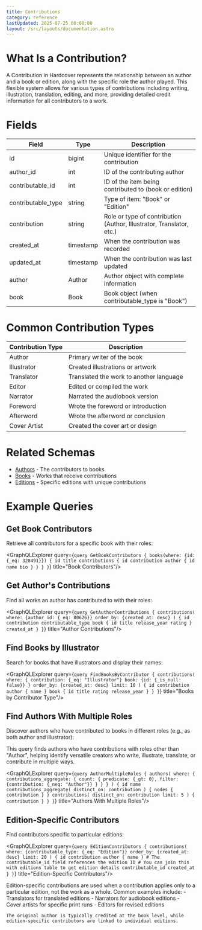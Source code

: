 ```yaml
---
title: Contributions
category: reference
lastUpdated: 2025-07-25 00:00:00
layout: /src/layouts/documentation.astro
---
```



# What Is a Contribution?

A Contribution in Hardcover represents the relationship between an author and a book or edition, along with the specific role the author played. This flexible system allows for various types of contributions including writing, illustration, translation, editing, and more, providing detailed credit information for all contributors to a work.

# Fields

<table>
    <thead>
    <tr>
        <th>Field</th>
        <th>Type</th>
        <th>Description</th>
    </tr>
    </thead>
    <tbody>
    <tr>
        <td>id</td>
        <td>bigint</td>
        <td>Unique identifier for the contribution</td>
    </tr>
    <tr>
        <td>author_id</td>
        <td>int</td>
        <td>ID of the contributing author</td>
    </tr>
    <tr>
        <td>contributable_id</td>
        <td>int</td>
        <td>ID of the item being contributed to (book or edition)</td>
    </tr>
    <tr>
        <td>contributable_type</td>
        <td>string</td>
        <td>Type of item: "Book" or "Edition"</td>
    </tr>
    <tr>
        <td>contribution</td>
        <td>string</td>
        <td>Role or type of contribution (Author, Illustrator, Translator, etc.)</td>
    </tr>
    <tr>
        <td>created_at</td>
        <td>timestamp</td>
        <td>When the contribution was recorded</td>
    </tr>
    <tr>
        <td>updated_at</td>
        <td>timestamp</td>
        <td>When the contribution was last updated</td>
    </tr>
    <tr>
        <td>author</td>
        <td>Author</td>
        <td>Author object with complete information</td>
    </tr>
    <tr>
        <td>book</td>
        <td>Book</td>
        <td>Book object (when contributable_type is "Book")</td>
    </tr>
    </tbody>
</table>

# Common Contribution Types

<table>
    <thead>
    <tr>
        <th>Contribution Type</th>
        <th>Description</th>
    </tr>
    </thead>
    <tbody>
    <tr>
        <td>Author</td>
        <td>Primary writer of the book</td>
    </tr>
    <tr>
        <td>Illustrator</td>
        <td>Created illustrations or artwork</td>
    </tr>
    <tr>
        <td>Translator</td>
        <td>Translated the work to another language</td>
    </tr>
    <tr>
        <td>Editor</td>
        <td>Edited or compiled the work</td>
    </tr>
    <tr>
        <td>Narrator</td>
        <td>Narrated the audiobook version</td>
    </tr>
    <tr>
        <td>Foreword</td>
        <td>Wrote the foreword or introduction</td>
    </tr>
    <tr>
        <td>Afterword</td>
        <td>Wrote the afterword or conclusion</td>
    </tr>
    <tr>
        <td>Cover Artist</td>
        <td>Created the cover art or design</td>
    </tr>
    </tbody>
</table>

# Related Schemas

- [Authors](/api/graphql/schemas/authors) - The contributors to books
- [Books](/api/graphql/schemas/books) - Works that receive contributions
- [Editions](/api/graphql/schemas/editions) - Specific editions with unique contributions

# Example Queries

## Get Book Contributors

Retrieve all contributors for a specific book with their roles:

<GraphQLExplorer query={`
query GetBookContributors {
    books(where: {id: {_eq: 328491}}) {
        id
        title
        contributions {
            id
            contribution
            author {
                id
                name
                bio
            }
        }
    }
}
`} title="Book Contributors"/>

## Get Author's Contributions

Find all works an author has contributed to with their roles:

<GraphQLExplorer query={`
query GetAuthorContributions {
    contributions(
        where: {author_id: {_eq: 80626}}
        order_by: {created_at: desc}
    ) {
        id
        contribution
        contributable_type
        book {
            id
            title
            release_year
            rating
        }
        created_at
    }
}
`} title="Author Contributions"/>

## Find Books by Illustrator

Search for books that have illustrators and display their names:

<GraphQLExplorer query={`
query FindBooksByContributor {
    contributions(
        where: {
            contribution: {_eq: "Illustrator"}
            book: {id: {_is_null: false}}
        }
        order_by: {created_at: desc}
        limit: 10
    ) {
        id
        contribution
        author {
            name
        }
        book {
            id
            title
            rating
            release_year
        }
    }
}
`} title="Books by Contributor Type"/>

## Find Authors With Multiple Roles

Discover authors who have contributed to books in different roles (e.g., as both author and illustrator):

<Aside type="note">
    This query finds authors who have contributions with roles other than "Author", helping identify versatile creators who write, illustrate, translate, or contribute in multiple ways.
</Aside>

<GraphQLExplorer query={`
query AuthorMultipleRoles {
    authors(
        where: {
            contributions_aggregate: {
                count: {
                    predicate: {_gt: 0},
                    filter: {contribution: {_neq: "Author"}}
                }
            }
        }
    ) {
        id
        name
        contributions_aggregate(
            distinct_on: contribution
        ) {
            nodes {
                contribution
            }
        }
        contributions(
            distinct_on: contribution
            limit: 5
        ) {
            contribution
        }
    }
}
`} title="Authors With Multiple Roles"/>

## Edition-Specific Contributors

Find contributors specific to particular editions:

<GraphQLExplorer query={`
query EditionContributors {
    contributions(
        where: {contributable_type: {_eq: "Edition"}}
        order_by: {created_at: desc}
        limit: 20
    ) {
        id
        contribution
        author {
            name
        }
        # The contributable_id field references the edition ID
        # You can join this with editions table to get edition details
        contributable_id
        created_at
    }
}
`} title="Edition-Specific Contributors"/>

<Aside type="note">
    Edition-specific contributions are used when a contribution applies only to a particular edition, not the work as a whole. Common examples include:
    - Translators for translated editions
    - Narrators for audiobook editions
    - Cover artists for specific print runs
    - Editors for revised editions
    
    The original author is typically credited at the book level, while edition-specific contributors are linked to individual editions.
</Aside>